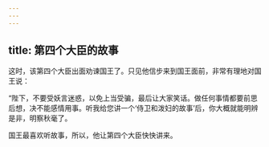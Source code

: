 ```yaml
---
---
---
```

title: 第四个大臣的故事
---



这时，该第四个大臣出面劝谏国王了。只见他信步来到国王面前，非常有理地对国王说：

“陛下，不要受妖言迷惑，以免上当受骗，最后让大家笑话。做任何事情都要前思后想，决不能感情用事。听我给您讲一个‘侍卫和泼妇的故事’后，你大概就能明辨是非，明察秋毫了。

国王最喜欢听故事，所以，他让第四个大臣快快讲来。